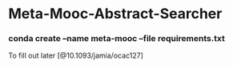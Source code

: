 # Meta-Mooc-Abstract-Searcher


### conda create --name meta-mooc --file requirements.txt


To fill out later
[@10.1093/jamia/ocac127]

